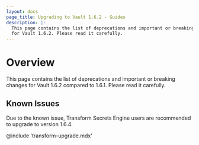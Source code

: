 ```yaml
---
layout: docs
page_title: Upgrading to Vault 1.6.2 - Guides
description: |-
  This page contains the list of deprecations and important or breaking changes
  for Vault 1.6.2. Please read it carefully.
---
```


# Overview

This page contains the list of deprecations and important or breaking changes
for Vault 1.6.2 compared to 1.6.1. Please read it carefully.

## Known Issues

Due to the known issue, Transform Secrets Engine users are recommended to upgrade to version 1.6.4.

@include 'transform-upgrade.mdx'
